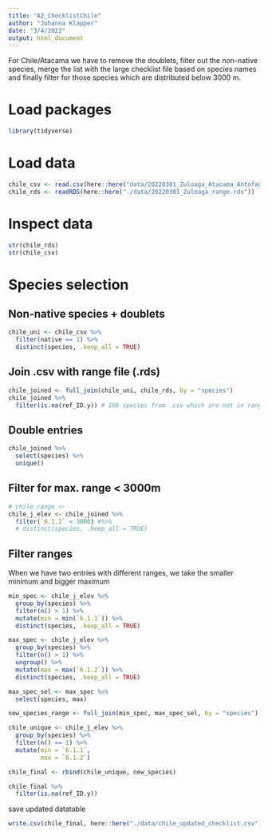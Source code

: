 ```yaml
---
title: "A2_ChecklistChile"
author: "Johanna Klapper"
date: "3/4/2022"
output: html_document
---
```


For Chile/Atacama we have to remove the doublets, filter out the non-native species, merge the list with the large checklist file based on species names and finally filter for those species which are distributed below 3000 m.
     

# Load packages
```r
library(tidyverse)
```

# Load data
```r
chile_csv <- read.csv(here::here("data/20220301_Zuloaga_Atacama_Antofagasta_Tarapaca.csv"), sep = ";")
chile_rds <- readRDS(here::here("./data/20220301_Zuloaga_range.rds"))
```

# Inspect data
```r
str(chile_rds)
str(chile_csv)
```


# Species selection

## Non-native species + doublets

```r
chile_uni <- chile_csv %>% 
  filter(native == 1) %>% 
  distinct(species, .keep_all = TRUE)
```

## Join .csv with range file (.rds)
```r
chile_joined <- full_join(chile_uni, chile_rds, by = "species")
chile_joined %>% 
  filter(is.na(ref_ID.y)) # 166 species from .csv which are not in range rds
```

## Double entries
```r
chile_joined %>% 
  select(species) %>% 
  unique()
```

## Filter for max. range < 3000m
```r
# chile_range <- 
chile_j_elev <- chile_joined %>% 
  filter(`6.1.2` < 3000) #%>% 
  # distinct(species, .keep_all = TRUE)
```

## Filter ranges
When we have two entries with different ranges, we take the smaller minimum and bigger maximum
```r
min_spec <- chile_j_elev %>% 
  group_by(species) %>% 
  filter(n() > 1) %>% 
  mutate(min = min(`6.1.1`)) %>% 
  distinct(species, .keep_all = TRUE)
```

```r
max_spec <- chile_j_elev %>% 
  group_by(species) %>% 
  filter(n() > 1) %>% 
  ungroup() %>% 
  mutate(max = max(`6.1.2`)) %>% 
  distinct(species, .keep_all = TRUE)
```

```r
max_spec_sel <- max_spec %>% 
  select(species, max)

new_species_range <- full_join(min_spec, max_spec_sel, by = "species")
```

```r
chile_unique <- chile_j_elev %>% 
  group_by(species) %>% 
  filter(n() == 1) %>% 
  mutate(min = `6.1.1`,
         max = `6.1.2`)
```

```r
chile_final <- rbind(chile_unique, new_species)

chile_final %>% 
  filter(is.na(ref_ID.y))
```

save updated datatable
```r
write.csv(chile_final, here::here("./data/chile_updated_checklist.csv"), na = "")
```

